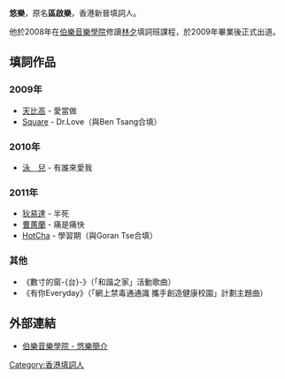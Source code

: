 '''悠樂'''，原名'''區啟樂'''，香港新晉填詞人。

他於2008年在[[伯樂音樂學院|伯樂音樂學院]]修讀[[林夕|林夕]]填詞班課程，於2009年畢業後正式出道。

==填詞作品==
===2009年===
*[[天比高|天比高]] - 愛當做
*[[Square_(組合)|Square]] - Dr.Love（與Ben Tsang合填）

===2010年===
*[[泳兒|泳　兒]] - 有誰來愛我

===2011年===
*[[狄易達|狄易達]] - 半死
*[[曹蕙蘭|曹蕙蘭]] - 痛是痛快
*[[HotCha|HotCha]] - 學習期（與Goran Tse合填）

===其他===
*《數寸的窗-{台}-》（「和諧之家」活動歌曲）
*《有你Everyday》（「網上禁毒通通識 攜手創造健康校園」計劃主題曲）

==外部連結==
*[http://www.baronpro.com/web/html/team_lok.html 伯樂音樂學院 - 悠樂簡介] {{Wayback|url=http://www.baronpro.com/web/html/team_lok.html |date=20160304110608 }}

[[Category:香港填詞人|Category:香港填詞人]]